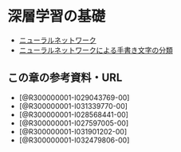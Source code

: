# 深層学習の基礎

- [ニューラルネットワーク](0801_neural_networks.qmd)
- [ニューラルネットワークによる手書き文字の分類](0802_mnist.qmd)

## この章の参考資料・URL

- [@R300000001-I029043769-00]
- [@R300000001-I031339770-00]
- [@R300000001-I028568441-00]
- [@R300000001-I027597005-00]
- [@R300000001-I031901202-00]
- [@R300000001-I032479806-00]
